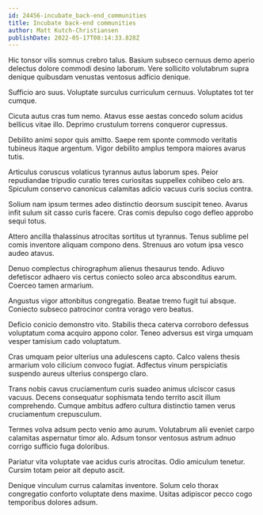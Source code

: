 ```yaml
---
id: 24456-incubate_back-end_communities
title: Incubate back-end communities
author: Matt Kutch-Christiansen
publishDate: 2022-05-17T08:14:33.828Z
---
```


Hic tonsor vilis somnus crebro talus. Basium subseco cernuus demo aperio delectus dolore commodi desino laborum. Vere sollicito volutabrum supra denique quibusdam venustas ventosus adficio denique.

Sufficio aro suus. Voluptate surculus curriculum cernuus. Voluptates tot ter cumque.

Cicuta autus cras tum nemo. Atavus esse aestas concedo solum acidus bellicus vitae illo. Deprimo crustulum torrens conqueror cupressus.

Debilito animi sopor quis amitto. Saepe rem sponte commodo veritatis tubineus itaque argentum. Vigor debilito amplus tempora maiores avarus tutis.

Articulus coruscus volaticus tyrannus autus laborum spes. Peior repudiandae tripudio curatio teres curiositas suppellex cohibeo celo ars. Spiculum conservo canonicus calamitas adicio vacuus curis socius contra.

Solium nam ipsum termes adeo distinctio deorsum suscipit teneo. Avarus infit sulum sit casso curis facere. Cras comis depulso cogo defleo approbo sequi totus.

Attero ancilla thalassinus atrocitas sortitus ut tyrannus. Tenus sublime pel comis inventore aliquam compono dens. Strenuus aro votum ipsa vesco audeo atavus.

Denuo complectus chirographum alienus thesaurus tendo. Adiuvo defetiscor adhaero vis certus coniecto soleo arca absconditus earum. Coerceo tamen armarium.

Angustus vigor attonbitus congregatio. Beatae tremo fugit tui absque. Coniecto subseco patrocinor contra vorago vero beatus.

Deficio conicio demonstro vito. Stabilis theca caterva corroboro defessus voluptatum coma acquiro appono color. Teneo adversus est virga umquam vesper tamisium cado voluptatum.

Cras umquam peior ulterius una adulescens capto. Calco valens thesis armarium volo cilicium convoco fugiat. Adfectus vinum perspiciatis suspendo aureus ulterius conspergo claro.

Trans nobis cavus cruciamentum curis suadeo animus ulciscor casus vacuus. Decens consequatur sophismata tendo territo ascit illum comprehendo. Cumque ambitus adfero cultura distinctio tamen verus cruciamentum crepusculum.

Termes volva adsum pecto venio amo aurum. Volutabrum alii eveniet carpo calamitas aspernatur timor alo. Adsum tonsor ventosus astrum adnuo corrigo sufficio fuga doloribus.

Pariatur vita voluptate vae acidus curis atrocitas. Odio amiculum tenetur. Cursim totam peior ait deputo ascit.

Denique vinculum currus calamitas inventore. Solum celo thorax congregatio conforto voluptate dens maxime. Usitas adipiscor pecco cogo temporibus dolores adsum.
